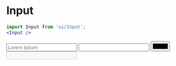 
<Meta
	title="Form/Input"
	component={Input}
/>

# Input

```jsx
import Input from 'ui/Input';
<Input />
```

<Canvas>
	<Story name="Input">
		<Input placeholder="Lorem Ipsum" />
		<Input
			type="numeric"
			prefix="£"
			suffix="%"
		/>
		<Input type="color" />
		<Input disabled />
	</Story>
</Canvas>

<ArgsTable of={Input} />
